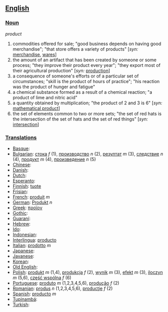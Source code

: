 == [[English]] ==

=== [[Noun]] ===

''product''
# commodities offered for sale; "good business depends on having good merchandise"; "that store offers a variety of products" [''syn:'' [[merchandise]], [[wares]]]
# the amount of an artifact that has been created by someone or some process; "they improve their product every year"; "they export most of their agricultural production" [''syn:'' [[production]]]
# a consequence of someone's efforts or of a particular set of circumstances; "skill is the product of hours of practice"; "his reaction was the product of hunger and fatigue"
# a chemical substance formed as a result of a chemical reaction; "a product of lime and nitric acid"
# a quantity obtained by multiplication; "the product of 2 and 3 is 6" [''syn:'' [[mathematical product]]]
# the set of elements common to two or more sets; "the set of red hats is the intersection of the set of hats and the set of red things" [''syn:'' [[intersection]]]

=== [[Translations]] ===

*[[Basque]]:
*[[Bulgarian]]: [[стока]] ''f'' (1), [[производство]] ''n'' (2), [[резултат]] ''m'' (3), [[следствие]] ''n'' (4), [[продукт]] ''m'' (4), [[произведение]] ''n'' (5)
*[[Chinese]]:
*[[Danish]]:
*[[Dutch]]:
*[[Esperanto]]:
*[[Finnish]]: [[tuote]]
*[[Frisian]]:
*[[French]]: [[produit]] ''m''
*[[German]]: [[Produkt]] ''n''
*[[Greek]]: [[προϊον]]
*[[Gothic]]:
*[[Guaraní]]:
*[[Hebrew]]:
*[[Ido]]:
*[[Indonesian]]: 
*[[Interlingua]]: [[producto]]
*[[Italian]]: [[prodotto]] ''m''
*[[Japanese]]:
*[[Javanese]]:
*[[Korean]]:
*[[Old English]]:
*[[Polish]]: [[produkt]] ''m'' (1,4), [[produkcja]] ''f'' (2), [[wynik]] ''m'' (3), [[efekt]] ''m'' (3), [[iloczyn]] ''m'' (5,6), [[część wspólna]] ''f'' (6)
*[[Portuguese]]: [[produto]] ''m'' (1,2,3,4,5,6), [[produção]] ''f'' (2)
*[[Romanian]]: [[produs]] ''n'' (1,2,3,4,5,6), [[producţie]] ''f'' (2)
*[[Spanish]]: [[producto]] ''m''
*[[Tupinambá]]:
*[[Turkish]]: